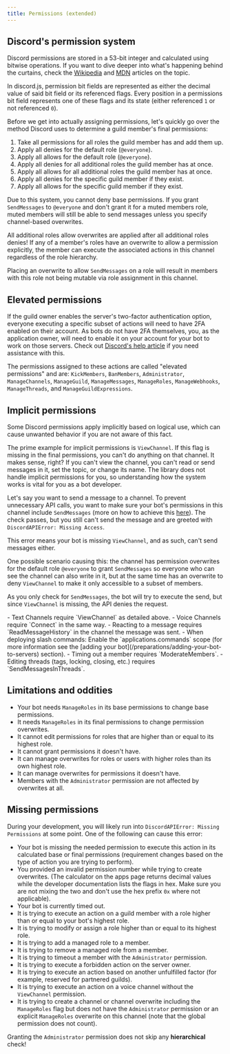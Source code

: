 ```yaml
---
title: Permissions (extended)
---
```


## Discord's permission system

Discord permissions are stored in a 53-bit integer and calculated using bitwise operations. If you want to dive deeper into what's happening behind the curtains, check the [Wikipedia](https://en.wikipedia.org/wiki/Bit_field) and [MDN](https://developer.mozilla.org/en-US/docs/Web/JavaScript/Reference/Operators/Bitwise_Operators) articles on the topic.

In discord.js, permission bit fields are represented as either the decimal value of said bit field or its referenced flags.
Every position in a permissions bit field represents one of these flags and its state (either referenced `1` or not referenced `0`).

Before we get into actually assigning permissions, let's quickly go over the method Discord uses to determine a guild member's final permissions:

1. Take all permissions for all roles the guild member has and add them up.
2. Apply all denies for the default role (`@everyone`).
3. Apply all allows for the default role (`@everyone`).
4. Apply all denies for all additional roles the guild member has at once.
5. Apply all allows for all additional roles the guild member has at once.
6. Apply all denies for the specific guild member if they exist.
7. Apply all allows for the specific guild member if they exist.

Due to this system, you cannot deny base permissions. If you grant `SendMessages` to `@everyone` and don't grant it for a muted members role, muted members will still be able to send messages unless you specify channel-based overwrites.

All additional roles allow overwrites are applied after all additional roles denies! If any of a member's roles have an overwrite to allow a permission explicitly, the member can execute the associated actions in this channel regardless of the role hierarchy.

Placing an overwrite to allow `SendMessages` on a role will result in members with this role not being mutable via role assignment in this channel.

## Elevated permissions

If the guild owner enables the server's two-factor authentication option, everyone executing a specific subset of actions will need to have 2FA enabled on their account. As bots do not have 2FA themselves, you, as the application owner, will need to enable it on your account for your bot to work on those servers.
Check out [Discord's help article](https://support.discord.com/hc/articles/219576828) if you need assistance with this.

The permissions assigned to these actions are called "elevated permissions" and are:
`KickMembers`, `BanMembers`, `Administrator`, `ManageChannels`, `ManageGuild`, `ManageMessages`, `ManageRoles`, `ManageWebhooks`, `ManageThreads`, and `ManageGuildExpressions`.

## Implicit permissions

Some Discord permissions apply implicitly based on logical use, which can cause unwanted behavior if you are not aware of this fact.

The prime example for implicit permissions is `ViewChannel`. If this flag is missing in the final permissions, you can't do anything on that channel. It makes sense, right? If you can't view the channel, you can't read or send messages in it, set the topic, or change its name.
The library does not handle implicit permissions for you, so understanding how the system works is vital for you as a bot developer.

Let's say you want to send a message to a channel. To prevent unnecessary API calls, you want to make sure your bot's permissions in this channel include `SendMessages` (more on how to achieve this [here](/guide/legacy/popular-topics/permissions#checking-for-permissions)). The check passes, but you still can't send the message and are greeted with `DiscordAPIError: Missing Access`.

This error means your bot is missing `ViewChannel`, and as such, can't send messages either.

One possible scenario causing this: the channel has permission overwrites for the default role `@everyone` to grant `SendMessages` so everyone who can see the channel can also write in it, but at the same time has an overwrite to deny `ViewChannel` to make it only accessible to a subset of members.

As you only check for `SendMessages`, the bot will try to execute the send, but since `ViewChannel` is missing, the API denies the request.

<Callout title='Causes for "Missing Access"'>
	- Text Channels require `ViewChannel` as detailed above. - Voice Channels require `Connect` in the same way. -
	Reacting to a message requires `ReadMessageHistory` in the channel the message was sent. - When deploying slash
	commands: Enable the `applications.commands` scope (for more information see the [adding your
	bot](/preparations/adding-your-bot-to-servers) section). - Timing out a member requires `ModerateMembers`. - Editing
	threads (tags, locking, closing, etc.) requires `SendMessagesInThreads`.
</Callout>

## Limitations and oddities

- Your bot needs `ManageRoles` in its base permissions to change base permissions.
- It needs `ManageRoles` in its final permissions to change permission overwrites.
- It cannot edit permissions for roles that are higher than or equal to its highest role.
- It cannot grant permissions it doesn't have.
- It can manage overwrites for roles or users with higher roles than its own highest role.
- It can manage overwrites for permissions it doesn't have.
- Members with the `Administrator` permission are not affected by overwrites at all.

## Missing permissions

During your development, you will likely run into `DiscordAPIError: Missing Permissions` at some point. One of the following can cause this error:

- Your bot is missing the needed permission to execute this action in its calculated base or final permissions (requirement changes based on the type of action you are trying to perform).
- You provided an invalid permission number while trying to create overwrites. (The calculator on the apps page returns decimal values while the developer documentation lists the flags in hex. Make sure you are not mixing the two and don't use the hex prefix `0x` where not applicable).
- Your bot is currently timed out.
- It is trying to execute an action on a guild member with a role higher than or equal to your bot's highest role.
- It is trying to modify or assign a role higher than or equal to its highest role.
- It is trying to add a managed role to a member.
- It is trying to remove a managed role from a member.
- It is trying to timeout a member with the `Administrator` permission.
- It is trying to execute a forbidden action on the server owner.
- It is trying to execute an action based on another unfulfilled factor (for example, reserved for partnered guilds).
- It is trying to execute an action on a voice channel without the `ViewChannel` permission.
- It is trying to create a channel or channel overwrite including the `ManageRoles` flag but does not have the `Administrator` permission or an explicit `ManageRoles` overwrite on this channel (note that the global permission does not count).

<Callout type="warn">Granting the `Administrator` permission does not skip any **hierarchical** check!</Callout>
